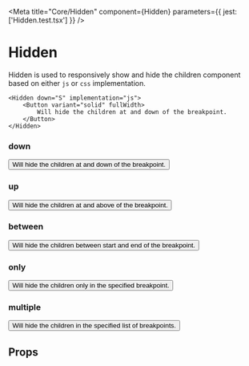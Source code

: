 
<Meta title="Core/Hidden" component={Hidden} parameters={{ jest: ['Hidden.test.tsx'] }} />

# Hidden

Hidden is used to responsively show and hide the children component based on either `js` or `css` implementation.

```tsx
<Hidden down="S" implementation="js">
    <Button variant="solid" fullWidth>
        Will hide the children at and down of the breakpoint.
    </Button>
</Hidden>
```

### down

<Preview withToolbar>
    <Story name="down">
        <Hidden down={select('down', ['S', 'M', 'L', 'XL'], 'M')} implementation={select('implementation', ['js', 'css'], 'js')}>
            <Button variant="solid" fullWidth>
                Will hide the children at and down of the breakpoint.
            </Button>
        </Hidden>
    </Story>
</Preview>

### up

<Preview withToolbar>
    <Story name="up">
        <Hidden up={select('up', ['S', 'M', 'L', 'XL'], 'XL')} implementation={select('implementation', ['js', 'css'], 'js')}>
            <Button variant="solid" fullWidth>
                Will hide the children at and above of the breakpoint.
            </Button>
        </Hidden>
    </Story>
</Preview>

### between

<Preview withToolbar>
    <Story name="between">
        <Hidden
            between={{ start: select('start', ['S', 'M', 'L', 'XL'], 'S'), end: select('end', ['S', 'M', 'L', 'XL'], 'M') }}
            implementation={select('implementation', ['js', 'css'], 'js')}
        >
            <Button variant="solid" fullWidth>
                Will hide the children between start and end of the breakpoint.
            </Button>
        </Hidden>
    </Story>
</Preview>

### only

<Preview withToolbar>
    <Story name="only">
        <Hidden down={select('only', ['S', 'M', 'L', 'XL'], 'S')} implementation={select('implementation', ['js', 'css'], 'js')}>
            <Button variant="solid" fullWidth>
                Will hide the children only in the specified breakpoint.
            </Button>
        </Hidden>
    </Story>
</Preview>

### multiple

<Preview withToolbar>
    <Story name="multiple">
        <Hidden multiple={array('array', ['S', 'M'], ',')} implementation={select('implementation', ['js', 'css'], 'js')}>
            <Button variant="solid" fullWidth>
                Will hide the children in the specified list of breakpoints.
            </Button>
        </Hidden>
    </Story>
</Preview>

## Props

<Props of={Hidden} />
